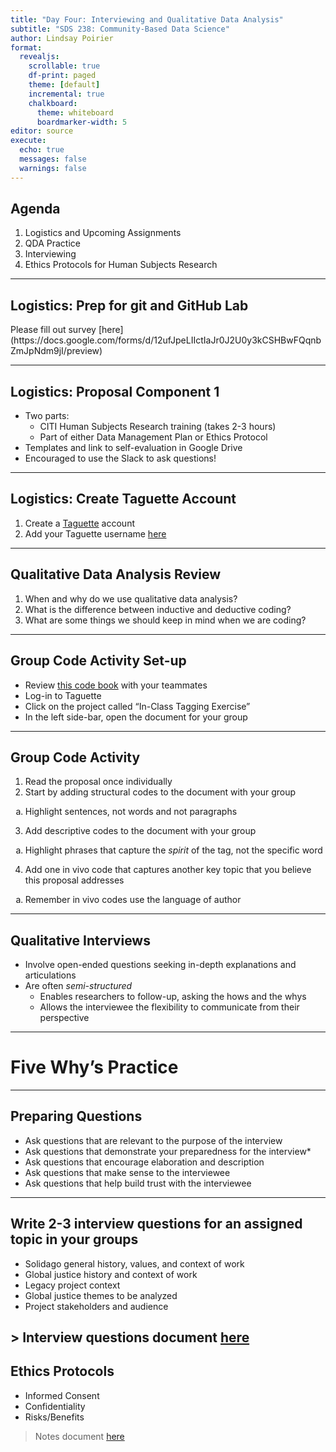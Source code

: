 ```yaml
---
title: "Day Four: Interviewing and Qualitative Data Analysis"
subtitle: "SDS 238: Community-Based Data Science"
author: Lindsay Poirier
format: 
  revealjs:
    scrollable: true
    df-print: paged
    theme: [default]
    incremental: true
    chalkboard:
      theme: whiteboard
      boardmarker-width: 5
editor: source
execute:
  echo: true
  messages: false
  warnings: false
---
```



## Agenda

1. Logistics and Upcoming Assignments
2. QDA Practice
3. Interviewing 
4. Ethics Protocols for Human Subjects Research

---

## Logistics: Prep for git and GitHub Lab

Please fill out survey [here] (https://docs.google.com/forms/d/12ufJpeLIIctIaJr0J2U0y3kCSHBwFQqnbZmJpNdm9jI/preview)

---

## Logistics: Proposal Component 1

-   Two parts:
    -   CITI Human Subjects Research training (takes 2-3 hours)
    -   Part of either Data Management Plan or Ethics Protocol
-   Templates and link to self-evaluation in Google Drive  
-   Encouraged to use the Slack to ask questions!  

---


## Logistics: Create Taguette Account

1. Create a [Taguette](https://app.taguette.org/register) account
2. Add your Taguette username [here](https://docs.google.com/spreadsheets/d/1rG8awBU5hVBGuIYSXEK1CFCayHmSJ5v17GsV_ZYAVJ8/edit?gid=1471412302#gid=1471412302)

---

## Qualitative Data Analysis Review

1. When and why do we use qualitative data analysis?
2. What is the difference between inductive and deductive coding?
3. What are some things we should keep in mind when we are coding?

---

## Group Code Activity Set-up

- Review [this code book](https://docs.google.com/spreadsheets/d/1TZID6bgx78oOXgmIo0OEJclb_FB-a44m5VKsgw-1FAY/edit?usp=sharing) with your teammates
- Log-in to Taguette
- Click on the project called "In-Class Tagging Exercise"
- In the left side-bar, open the document for your group

---

## Group Code Activity

1. Read the proposal once individually
2. Start by adding structural codes to the document with your group 
  a. Highlight sentences, not words and not paragraphs
3. Add descriptive codes to the document with your group
  a. Highlight phrases that capture the *spirit* of the tag, not the specific word
4. Add one in vivo code that captures another key topic that you believe this proposal addresses
  a. Remember in vivo codes use the language of author

---

## Qualitative Interviews

- Involve open-ended questions seeking in-depth explanations and articulations
- Are often *semi-structured*
  - Enables researchers to follow-up, asking the hows and the whys
  - Allows the interviewee the flexibility to communicate from their perspective
  
---

# Five Why's Practice

---

## Preparing Questions

-   Ask questions that are relevant to the purpose of the interview
-   Ask questions that demonstrate your preparedness for the interview*
-   Ask questions that encourage elaboration and description
-   Ask questions that make sense to the interviewee
-   Ask questions that help build trust with the interviewee

---

## Write 2-3 interview questions for an assigned topic in your groups

-   Solidago general history, values, and context of work
-   Global justice history and context of work
-   Legacy project context
-   Global justice themes to be analyzed
-   Project stakeholders and audience

> Interview questions document [here](https://docs.google.com/document/d/1h1iNAZP3oqfW2H2w9MPa3yjKeS94sl_-hLeT1GC4LOY/edit?usp=sharing)
---

## Ethics Protocols

- Informed Consent
- Confidentiality
- Risks/Benefits

> Notes document [here](https://docs.google.com/document/d/1LV2cVeZEHbYtzUGdy_N3Ri7z0GMF7qI1BOBt3O1Ahdg/edit?usp=sharing)



